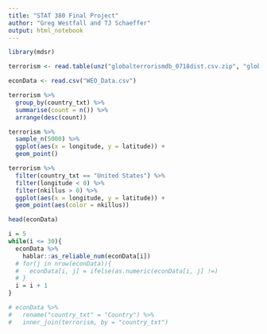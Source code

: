```yaml
---
title: "STAT 380 Final Project"
author: "Greg Westfall and TJ Schaeffer"
output: html_notebook
---
```


```r
library(mdsr)

```


```r
terrorism <- read.table(unz("globalterrorismdb_0718dist.csv.zip", "globalterrorismdb_0718dist.csv"), nrows=181692, header=T, fill =T, quote="\"", sep=",")

econData <- read.csv("WEO_Data.csv")

```


```r
terrorism %>%
  group_by(country_txt) %>%
  summarise(count = n()) %>%
  arrange(desc(count))

```

```r
terrorism %>%
  sample_n(5000) %>%
  ggplot(aes(x = longitude, y = latitude)) +
  geom_point()

```

```r
terrorism %>%
  filter(country_txt == "United States") %>%
  filter(longitude < 0) %>%
  filter(nkillus > 0) %>%
  ggplot(aes(x = longitude, y = latitude)) +
  geom_point(aes(color = nkillus))

```

```r
head(econData)

```

```r
i = 5
while(i <= 30){
  econData %>%
    hablar::as_reliable_num(econData[i])
  # for(j in nrow(econData)){
  #   econData[i, j] = ifelse(as.numeric(econData[i, j] !=)
  # }
  i = i + 1
}

```

```r
# econData %>%
#   rename("country_txt" = "Country") %>%
#   inner_join(terrorism, by = "country_txt")

```

